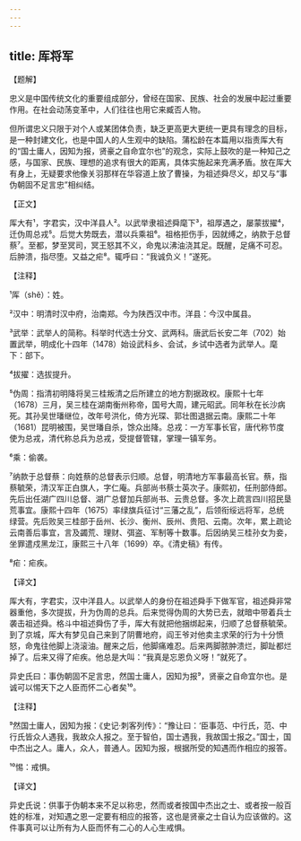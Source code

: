 ```yaml
---
---
---
```

title: 厍将军
---




【题解】


忠义是中国传统文化的重要组成部分，曾经在国家、民族、社会的发展中起过重要作用。在社会动荡变革中，人们往往也用它来臧否人物。

但所谓忠义只限于对个人或某团体负责，缺乏更高更大更统一更具有理念的目标，是一种封建文化，也是中国人的人生观中的缺陷。蒲松龄在本篇用以指责厍大有的“国士庸人，因知为报，贤豪之自命宜尔也”的观念，实际上鼓吹的是一种知己之感，与国家、民族、理想的追求有很大的距离，具体实施起来充满矛盾。放在厍大有身上，无疑要求他像关羽那样在华容道上放了曹操，为祖述舜尽义，却又与“事伪朝固不足言忠”相纠结。

【正文】

厍大有¹，字君实，汉中洋县人²。以武举隶祖述舜麾下³，祖厚遇之，屡蒙拔擢⁴，迁伪周总戎⁵。后觉大势既去，潜以兵乘祖⁶。祖格拒伤手，因就缚之，纳款于总督蔡⁷。至都，梦至冥司，冥王怒其不义，命鬼以沸油浇其足。既醒，足痛不可忍。后肿溃，指尽堕。又益之疟⁸。辄呼曰：“我诚负义！”遂死。





【注释】


¹厍（shě）：姓。

²汉中：明清时汉中府，治南郑。今为陕西汉中市。洋县：今汉中属县。

³武举：武举人的简称。科举时代选士分文、武两科。唐武后长安二年（702）始置武举，明成化十四年（1478）始设武科乡、会试，乡试中选者为武举人。麾下：部下。

⁴拔擢：选拔提升。

⁵伪周：指清初明降将吴三桂叛清之后所建立的地方割据政权。康熙十七年（1678）三月，吴三桂在湖南衡州称帝，国号大周，建元昭武。同年秋在长沙病死。其孙吴世璠继位，改年号洪化，倚方光琛、郭壮图退据云南。康熙二十年（1681）昆明被围，吴世璠自杀，馀众出降。总戎：一方军事长官，唐代称节度使为总戎，清代称总兵为总戎，受提督管辖，掌理一镇军务。

⁶乘：偷袭。

⁷纳款于总督蔡：向姓蔡的总督表示归顺。总督，明清地方军事最高长官。蔡，指蔡毓荣，清汉军正白旗人，字仁庵。兵部尚书蔡士英次子。康熙初，任刑部侍郎。先后出任湖广四川总督、湖广总督加兵部尚书、云贵总督。多次上疏言四川招民垦荒事宜。康熙十四年（1675）率绿旗兵征讨“三藩之乱”，后领衔绥远将军，总统绿营。先后败吴三桂部于岳州、长沙、衡州、辰州、贵阳、云南。次年，累上疏论云南善后事宜，言及蠲荒、理财、弭盗、军制等十数事。后因纳吴三桂孙女为妾，坐罪遣戍黑龙江，康熙三十八年（1699）卒。《清史稿》有传。

⁸疟：疟疾。





【译文】


厍大有，字君实，汉中洋县人。以武举人的身份在祖述舜手下做军官，祖述舜非常器重他，多次提拔，升为伪周的总兵。后来觉得伪周的大势已去，就暗中带着兵士袭击祖述舜。格斗中祖述舜伤了手，厍大有就把他捆绑起来，归顺了总督蔡毓荣。到了京城，厍大有梦见自己来到了阴曹地府，阎王爷对他卖主求荣的行为十分愤怒，命鬼往他脚上浇滚油。醒来之后，他脚痛难忍。后来两脚脓肿溃烂，脚趾都烂掉了。后来又得了疟疾。他总是大叫：“我真是忘恩负义呀！”就死了。

异史氏曰：事伪朝固不足言忠，然国士庸人，因知为报⁹，贤豪之自命宜尔也。是诚可以惕天下之人臣而怀二心者矣¹⁰。





【注释】


⁹然国士庸人，因知为报：《史记·刺客列传》：“豫让曰：‘臣事范、中行氏，范、中行氏皆众人遇我，我故众人报之。至于智伯，国士遇我，我故国士报之。”国士，国中杰出之人。庸人，众人，普通人。因知为报，根据所受的知遇而作相应的报答。

¹⁰惕：戒惧。





【译文】


异史氏说：供事于伪朝本来不足以称忠，然而或者按国中杰出之士、或者按一般百姓的标准，对知遇之恩一定要有相应的报答，这也是贤豪之士自认为应该做的。这件事真可以让所有为人臣而怀有二心的人心生戒惧。